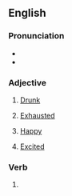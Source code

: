 ==English==

===Pronunciation===
* {{IPA|/ɡæst/|lang=en}}
* {{rhymes|æst|lang=en}}

===Adjective===
{{en-adj}}

# {{lb|en|slang}} [[drunk|Drunk]]
# {{lb|en|slang}} [[exhausted|Exhausted]]
# {{lb|en|slang}} [[happy|Happy]]
# {{lb|en|MLE}} [[excited|Excited]]

===Verb===
{{head|en|verb form}}

# {{en-past of|gas}}